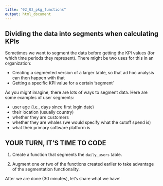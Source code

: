 ```yaml
---
title: "02_02_pkg_functions"
output: html_document
---
```


## Dividing the data into segments when calculating KPIs

Sometimes we want to segment the data before getting the KPI values (for which time periods they represent). There might be two uses for this in an organization:

- Creating a segmented version of a larger table, so that ad hoc analysis can then happen with that
- Getting a specific KPI value for a certain 'segment'

As you might imagine, there are lots of ways to segment data. Here are some examples of user segments:

- user age (i.e., days since first login date)
- their location (usually country)
- whether they are customers
- whether they are whales (we would specify what the cutoff spend is)
- what their primary software platform is

## YOUR TURN, IT'S TIME TO CODE

1. Create a function that segments the `daily_users` table.

2. Augment one or two of the functions created earlier to take advantage of the segmentation functionality.

After we are done (30 minutes), let's share what we have!
